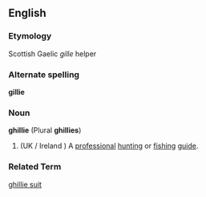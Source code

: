 ==English==
===Etymology===
Scottish Gaelic ''gille'' helper
===Alternate spelling===
'''gillie'''
===Noun===
'''ghillie''' (Plural '''ghillies''')
# (UK / Ireland ) A [[professional]] [[hunting]] or [[fishing]] [[guide]].

===Related Term===
[[ghillie suit]]
